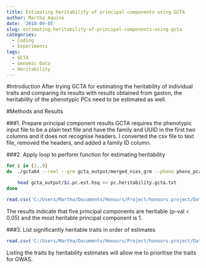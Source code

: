 ```yaml
---
title: Estimating heritability of principal components using GCTA
author: Martha Aquino
date: '2018-09-05'
slug: estimating-heritability-of-principal-components-using-gcta
categories:
  - Coding
  - Experiments
tags:
  - GCTA
  - Genomic Data
  - Heritability
---
```


#Introduction
After trying GCTA for estimating the heritability of individual traits and comparing its results with results obtained from gaston, the heritability of the phenotypic PCs need to be estimated as well. 

#Methods and Results 

###1. Prepare principal component results 
GCTA requires the phenotypic input file to be a plain text file and have the family and UUID in the first two columns and it does not recognise headers. I converted the csv file to text file, removed the headers, and added a family ID column. 

###2. Apply loop to perform function for estimating heritability 
```bash
for i in {1..9}
do  ./gcta64 --reml --grm gcta_output/merged_nies_grm --pheno pheno_pca_coord.txt --mpheno $i --reml-pred-rand          --qcovar gcta_output/merged_nies_pca.eigenvec --out gcta_output/$i.pc.est

    head gcta_output/$i.pc.est.hsq >> pc.heritability.gcta.txt
done

```

```r
read.csv('C:/Users/Martha/Documents/Honours/Project/honours.project/Data/gcta_output/pc_heritability_gcta.csv')
```

The results indicate that five principal components are heritable (p-val < 0.05) and the most heritable principal component is 1. 

###3. List significantly heritable traits in order of estimates 
```r
read.csv('C:/Users/Martha/Documents/Honours/Project/honours.project/Data/gcta_output/all_heritability_gcta.csv')
```

Listing the traits by heritability estimates will allow me to prioritise the traits for GWAS. 
